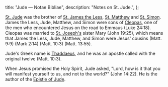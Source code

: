   title: "Jude — Notae Bibliae",
  description: "Notes on St. Jude.",
};

<Initial text="Jude"/>

[St. Jude](/glossary/names#jude) was the brother of [St. James the Less](/people/saints/apostles/james-the-less), [St. Matthew](/people/saints/apostles/matthew) and [St. Simon](/people/saints/apostles/simon). James the Less, Jude, Matthew, and Simon were sons of [Cleopas](/glossary/names#cleopas), one of the men who encountered Jesus on the road to Emmaus (Luke 24:18). Cleopas was married to [St. Joseph's](/people/saints/apostles/joseph) sister Mary (John 19:25), which means that James the Less, Jude, Matthew, and Simon were Jesus' cousins (Matt. 9:9) (Mark 2:14) (Matt. 10:3) (Matt. 13:55).

Jude's Greek name is [Thaddaeus](/glossary/names#thaddaeus), and he was an apostle called with the original twelve (Matt. 10:3).

When Jesus promised the Holy Spirit, Jude asked, "Lord, how is it that you will manifest yourself to us, and not to the world?" (John 14:22). He is the author of the [Epistle of Jude](/bible/new-testament/epistles/jude).
